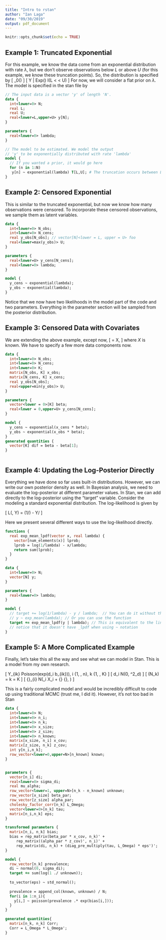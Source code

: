 ---
title: "Intro to rstan"
author: "Ian Laga"
date: "09/30/2019"
output: pdf_document
---

```{r setup, include=FALSE}
knitr::opts_chunk$set(echo = TRUE)
```

## Example 1: Truncated Exponential

For this example, we know the data come from an exponential distribution with rate $\lambda$, but we don't observe observations below $L$ or above $U$ (for this example, we know these truncation points). So, the distribution is specified by
\[
  \lambda \sim \pi_0(\theta)
\]
\[
  Y | \lambda \sim Exp(\lambda) I(L < \lambda < U)
\]
For now, we will consider a flat prior on $\lambda$. The model is specified in the stan file by


```{stan, output.var = "historical"}

// The input data is a vector 'y' of length 'N'.
data {
  int<lower=0> N;
  real L;
  real U;
  real<lower=L,upper=U> y[N];
}

parameters {
  real<lower=0> lambda;
}

// The model to be estimated. We model the output
// 'y' to be exponentially distributed with rate 'lambda'
model {
  // If you wanted a prior, it would go here
  for (n in 1:N)
   y[n] ~ exponential(lambda) T[L,U]; # The truncation occurs between L and U
}

```
\newpage

## Example 2: Censored Exponential

This is similar to the truncated exponential, but now we know how many observations were censored. To incorporate these censored observations, we sample them as latent variables.


```{stan, output.var = "censor"}
data {
  int<lower=0> N_obs;
  int<lower=0> N_cens;
  real y_obs[N_obs]; // vector[N]<lower = L, upper = U> foo
  real<lower=max(y_obs)> U;
}

parameters {
  real<lower=U> y_cens[N_cens];
  real<lower=0> lambda;
}

model {
  y_cens ~ exponential(lambda);
  y_obs ~ exponential(lambda);
}


```

Notice that we now have two likelihoods in the model part of the code and two parameters. Everything in the parameter section will be sampled from the posterior distribution.


\newpage

## Example 3: Censored Data with Covariates

We are extending the above example, except now,
\[
  \lambda = \beta X,
\]
where $X$ is known. We have to specify a few more data components now.


```{stan, output.var = "dose"}
data {
  int<lower=0> N_obs;
  int<lower=0> N_cens;
  int<lower=0> K;
  matrix[N_obs, K] x_obs;
  matrix[N_cens, K] x_cens;
  real y_obs[N_obs];
  real<upper=min(y_obs)> U;
}

parameters {
  vector<lower = 0>[K] beta;
  real<lower = 0,upper=U> y_cens[N_cens];
}

model {
  y_cens ~ exponential(x_cens * beta);
  y_obs ~ exponential(x_obs * beta);
}
generated quantities {
  vector[K] dif = beta - beta[1];
}



```


\pagebreak
\newpage


## Example 4: Updating the Log-Posterior Directly

Everything we have done so far uses built-in distributions. However, we can write our own posterior density as well. In Bayesian analysis, we need to evaluate the log-posterior at different parameter values. In Stan, we can add directly to the log-posterior using the "target" variable. Consider the modeling a standard exponential distribution. The log-likelihood is given by

\[ 
  L(\lambda, Y) = \log(1/\lambda) - Y/\lambda
\]

Here we present several different ways to use the log-likelihood directly.

```{stan, output.var = "custom"}
functions {
  real exp_mean_lpdf(vector x, real lambda) {
    vector[num_elements(x)] lprob;
    lprob = log(1/lambda) - x/lambda;
    return sum(lprob);
  }
}

data {
  int<lower=0> N;
  vector[N] y;
}

parameters {
  real<lower=0> lambda;
}

model {
  // target += log(1/lambda) - y / lambda;  // You can do it without the function
  // y ~ exp_mean(lambda); // Or you can use the function
  target += exp_mean_lpdf(y | lambda); // This is equivalent to the line above
  // notice that it doesn't have _lpdf when using ~ notation
}

```



\pagebreak
\newpage


## Example 5: A More Complicated Example

Finally, let's take this all the way and see what we can model in Stan. This is a model from my own research.

\[
  Y_{ik} \sim Poisson\left(exp(d_i \frac{N_k}{N} b_{ik})\right), \qquad i \in \{1, \ldots, n\}, k \in \{1, \ldots, K\}
\]
\[
  d_i \sim N(0, \sigma^2_d)
\]
\[
  \pi(N_k) = \frac{1}{N_k} \qquad \text{for } k = K
\]
\[
  {\bf{b}}_{i} \sim N(\alpha_i X_i + {\mathbf \beta} {\bf Z}, \Sigma)
\]

This is a fairly complicated model and would be incredibly difficult to code up using traditional MCMC (trust me, I did it). However, it's not too bad in Stan

```{stan, output.var = "nsum"}


data {
  int<lower=0> N;
  int<lower=0> n_i;
  int<lower=0> n_k;
  int<lower=0> x_size;
  int<lower=0> z_size;
  int<lower=0> n_known;
  matrix[x_size, n_i] x_cov;
  matrix[z_size, n_k] z_cov;
  int y[n_i,n_k];
  row_vector<lower=0,upper=N>[n_known] known;
}


parameters {
  vector[n_i] di;
  real<lower=0> sigma_di;
  real mu_alpha;
  row_vector<lower=1, upper=N>[n_k - n_known] unknown;
  row_vector[x_size] beta_par;
  row_vector[z_size] alpha_par;
  cholesky_factor_corr[n_k] L_Omega;
  vector<lower=0>[n_k] tau;
  matrix[n_i,n_k] eps;
}

transformed parameters {
  matrix[n_i, n_k] bias;
  bias = rep_matrix(beta_par * x_cov, n_k)' + 
     rep_matrix((alpha_par * z_cov)', n_i)' +  
     rep_matrix(di, n_k) + (diag_pre_multiply(tau, L_Omega) * eps')';
}

model {
  row_vector[n_k] prevalence;
  di ~ normal(0, sigma_di);
  target += sum(log(1 ./ unknown));
  
  to_vector(eps) ~ std_normal();
  
  prevalence = append_col(known, unknown) / N;
  for(i in 1:n_i){
    y[i,] ~ poisson(prevalence .* exp(bias[i,]));
  }
}

generated quantities{
  matrix[n_k, n_k] Corr;
  Corr = L_Omega * L_Omega';
}


```


